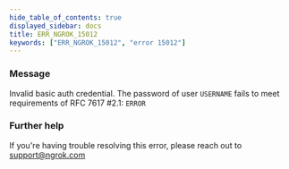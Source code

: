```yaml
---
hide_table_of_contents: true
displayed_sidebar: docs
title: ERR_NGROK_15012
keywords: ["ERR_NGROK_15012", "error 15012"]
---
```


### Message

Invalid basic auth credential. The password of user `USERNAME` fails to meet requirements of RFC 7617 #2.1: `ERROR`

### Further help

If you're having trouble resolving this error, please reach out to [support@ngrok.com](mailto:support@ngrok.com?subject=Help%20with%20ERR_NGROK_15012)
